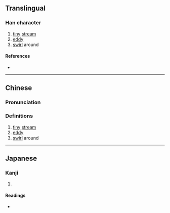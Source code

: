 {{also|潆}}
{{character info/new}}
==Translingual==

===Han character===
{{Han char|rn=85|rad=水|as=16|sn=19|four=39193|canj=EFFF|ids=⿰氵縈}}

# [[tiny]] [[stream]]
# [[eddy]]
# [[swirl]] around

====References====
* {{Han ref|kx=0660.090|dkj=18661|dj=1070.030|hdz=31785.050|uh=7020|ud=28704|bh=F25E|bd=62046}}

----

==Chinese==
{{zh-forms|s=潆}}

===Pronunciation===
{{zh-pron
|m=yíng
|c=jing4
|mc=
|oc=
|ma=
|cat=n,v
}}

===Definitions===
{{zh-hanzi}}

# [[tiny]] [[stream]]
# [[eddy]]
# [[swirl]] around

----

==Japanese==

===Kanji===
{{ja-kanji|grade=|rs=水16}}

# {{defn|lang=ja|sort=水16}}

====Readings====
* {{ja-readings|on=[[えい]] (ei), [[よう]] (yō)|kun=[[ながれる]] (nagareru)}}